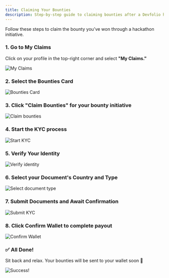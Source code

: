 ```yaml
---
title: Claiming Your Bounties
description: Step-by-step guide to claiming bounties after a Devfolio hackathon.
---
```


Follow these steps to claim the bounty you’ve won through a hackathon initiative.

### 1. Go to **My Claims**

Click on your profile in the top-right corner and select **"My Claims."**

<p><img src="/assets/image 135 (1).png" alt="My Claims" /></p>

### 2. Select the **Bounties** Card

<p><img src="/assets/pika-1682066146228-1x 2.png" alt="Bounties Card" /></p>

### 3. Click **"Claim Bounties"** for your bounty initiative

<p><img src="/assets/pika-1682066768151-1x 1.png" alt="Claim bounties" /></p>

### 4. Start the **KYC process**

<p><img src="/assets/Screenshot (3236).png" alt="Start KYC" /></p>

### 5. Verify Your Identity

<p><img src="/assets/Screenshot (3237).png" alt="Verify identity" /></p>

### 6. Select your Document's **Country** and **Type**

<p><img src="/assets/Screenshot (3239).png" alt="Select document type" /></p>

### 7. Submit Documents and Await Confirmation

<p><img src="/assets/Screenshot (3245).png" alt="Submit KYC" /></p>


### 8. Click **Confirm Wallet** to complete payout

<p><img src="/assets/pika-1682066851084-1x 1 (1).png" alt="Confirm Wallet" /></p>


### ✅ All Done!

Sit back and relax. Your bounties will be sent to your wallet soon 🎉

<p><img src="/assets/pika-1682073331112-1x 1.png" alt="Success!" /></p>
